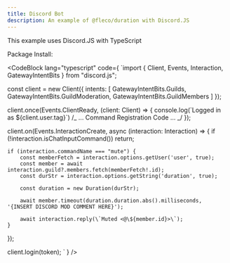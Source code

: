 ```yaml
---
title: Discord Bot
description: An example of @fleco/duration with Discord.JS
---
```



This example uses Discord.JS with TypeScript

Package Install:

<CodeCopy lang="bash" content="npm install discord.js @fleco/duration" />

<CodeBlock
	lang="typescript"
	code={
`import { Client, Events, Interaction, GatewayIntentBits } from "discord.js";

const client = new Client({
intents: [
GatewayIntentBits.Guilds,
GatewayIntentBits.GuildModeration,
GatewayIntentBits.GuildMembers
]
});

client.once(Events.ClientReady, (client: Client) => {
console.log(\`Logged in as \${client.user.tag}\`)
/_ ... Command Registration Code ... _/
});

client.on(Events.InteractionCreate, async (interaction: Interaction) => {
if (!interaction.isChatInputCommand()) return;

    if (interaction.commandName === "mute") {
    	const memberFetch = interaction.options.getUser('user', true);
    	const member = await interaction.guild?.members.fetch(memberFetch!.id);
    	const durStr = interaction.options.getString('duration', true);

    	const duration = new Duration(durStr);

    	await member.timeout(duration.duration.abs().milliseconds, '{INSERT DISCORD MOD COMMENT HERE}');

    	await interaction.reply(\`Muted <@\${member.id}>\`);
    }

});

client.login(token);
`
}
/>
